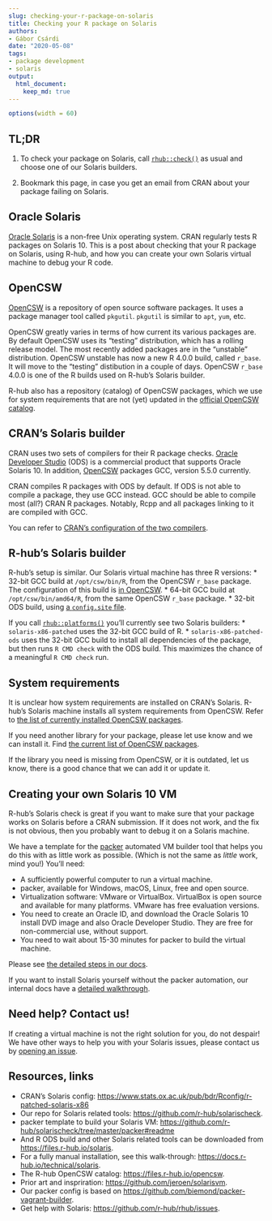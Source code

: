 ```yaml
---
slug: checking-your-r-package-on-solaris
title: Checking your R package on Solaris
authors:
- Gábor Csárdi
date: "2020-05-08"
tags:
- package development
- solaris
output:
  html_document:
    keep_md: true
---
```


```r
options(width = 60)
```

## TL;DR

1. To check your package on Solaris, call [`rhub::check()`](https://r-hub.github.io/rhub/reference/check.html) as usual
   and choose one of our Solaris builders.

2. Bookmark this page, in case you get an email from CRAN about your
   package failing on Solaris.

## Oracle Solaris

[Oracle Solaris](https://en.wikipedia.org/wiki/Solaris_\(operating_system\))
is a non-free Unix operating system. CRAN regularly tests R packages on
Solaris 10. This is a post about checking that your R package on
Solaris, using R-hub, and how you can create your own Solaris virtual
machine to debug your R code.

## OpenCSW

[OpenCSW](https://www.opencsw.org/about/) is a repository of open source
software packages. It uses a package manager tool called `pkgutil`.
`pkgutil` is similar to `apt`, `yum`, etc.

OpenCSW greatly varies in terms of how current its various packages are.
By default OpenCSW uses its "testing" distribution, which has a rolling
release model. The most recently added packages are in the "unstable"
distribution. OpenCSW unstable has now a new R 4.0.0 build, called
`r_base`. It will move to the "testing" distibution in a couple of days.
OpenCSW `r_base` 4.0.0 is one of the R builds used on R-hub's Solaris
builder.

R-hub also has a repository (catalog) of OpenCSW packages,
which we use for system requirements that are not (yet) updated in the
[official OpenCSW catalog](https://files.r-hub.io/opencsw/). 

## CRAN's Solaris builder

CRAN uses two sets of compilers for their R package checks.
[Oracle Developer Studio](https://www.oracle.com/tools/developerstudio/)
(ODS) is a commercial product that supports Oracle Solaris 10. In addition,
[OpenCSW](https://www.opencsw.org/about/) packages GCC, version 5.5.0
currently.

CRAN compiles R packages with ODS by default. If ODS is not able to
compile a package, they use GCC instead. GCC should be able to compile
most (all?) CRAN R packages. Notably, Rcpp and all packages linking to it
are compiled with GCC.

You can refer to [CRAN's configuration of the two compilers](https://www.stats.ox.ac.uk/pub/bdr/Rconfig/r-patched-solaris-x86).

## R-hub's Solaris builder

R-hub's setup is similar. Our Solaris virtual machine has three R
versions:
* 32-bit GCC build at `/opt/csw/bin/R`, from the OpenCSW `r_base` package.
  The configuration of this build is [in OpenCSW](https://buildfarm.opencsw.org/source/xref/opencsw/csw/mgar/pkg/r/trunk/Makefile).
* 64-bit GCC build at `/opt/csw/bin/amd64/R`, from the same OpenCSW
  `r_base` package.
* 32-bit ODS build, using [a `config.site` file](https://github.com/r-hub/solarischeck/blob/master/config.site.cc).

If you call [`rhub::platforms()`](https://r-hub.github.io/rhub/reference/platforms.html) you'll currently see two Solaris builders:
* `solaris-x86-patched` uses the 32-bit GCC build of R.
* `solaris-x86-patched-ods` uses the 32-bit GCC build to install all
  dependencies of the package, but then runs `R CMD check` with the ODS
  build. This maximizes the chance of a meaningful `R CMD check` run.

## System requirements

It is unclear how system requirements are installed on CRAN's Solaris.
R-hub's Solaris machine installs all system requirements from OpenCSW.
Refer to [the list of currently installed OpenCSW packages](ttps://github.com/r-hub/solarischeck/blob/master/sysreqs.txt).

If you need another library for your package, please let use know and
we can install it. Find [the current list of OpenCSW packages](https://www.opencsw.org/get-it/packages/).

If the library you need is missing from OpenCSW, or it is outdated,
let us know, there is a good chance that we can add it or update it.

## Creating your own Solaris 10 VM

R-hub's Solaris check is great if you want to make sure that your package
works on Solaris before a CRAN submission. If it does not work, and the
fix is not obvious, then you probably want to debug it on a Solaris
machine.

We have a template for the [packer](https://packer.io) automated VM builder
tool that helps you do this with as little work as possible. (Which is not
the same as _little_ work, mind you!) You'll need:

* A sufficiently powerful computer to run a virtual machine.
* packer, available for Windows, macOS, Linux, free and open source.
* Virtualization software: VMware or VirtualBox. VirtualBox is open
  source and available for many platforms. VMware has free evaluation
  versions.
* You need to create an Oracle ID, and download the Oracle Solaris 10
  install DVD image and also Oracle Developer Studio. They are free for
  non-commercial use, without support.
* You need to wait about 15-30 minutes for packer to build the virtual
  machine.

Please see [the detailed steps in our docs](https://github.com/r-hub/solarischeck/tree/master/packer#readme).

If you want to install Solaris yourself without the packer automation,
our internal docs have a [detailed walkthrough](https://docs.r-hub.io/technical/solaris/).

## Need help? Contact us!

If creating a virtual machine is not the right solution for you, do not
despair! We have other ways to help you with your Solaris issues, please
contact us by [opening an issue](https://github.com/r-hub/rhub/issues).

## Resources, links

* CRAN's Solaris config:
  <https://www.stats.ox.ac.uk/pub/bdr/Rconfig/r-patched-solaris-x86>
* Our repo for Solaris related tools:
  <https://github.com/r-hub/solarischeck>.
* packer template to build your Solaris VM:
  <https://github.com/r-hub/solarischeck/tree/master/packer#readme>
* And R ODS build and other Solaris related tools can be downloaded from
  <https://files.r-hub.io/solaris>.
* For a fully manual installation, see this walk-through:
  <https://docs.r-hub.io/technical/solaris>.
* The R-hub OpenCSW catalog: <https://files.r-hub.io/opencsw>.
* Prior art and inspriration: <https://github.com/jeroen/solarisvm>.
* Our packer config is based on
  <https://github.com/biemond/packer-vagrant-builder>.
* Get help with Solaris: <https://github.com/r-hub/rhub/issues>.
